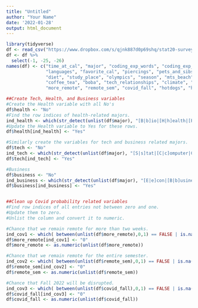 ```yaml
---
title: "Untitled"
author: "Your Name"
date: '2022-01-28'
output: html_document
---
```


```r
library(tidyverse)
df <- read_csv("https://www.dropbox.com/s/qjnk887d0p69shq/stat20-survey.csv?dl=1")
df <- df %>%
  select(-1, -25, -26)
names(df) <- c("time_at_cal", "major", "coding_exp_words", "coding_exp_scale",
               "languages", "favorite_cal", "piercings", "pets_and_sibs", 
               "diet", "study_place", "olympics", "season", "mts_beach",
               "coffee_tea", "boba", "tech_relationships", "climate", "crypto",
               "more_remote", "remote_sem", "covid_fall", "hotdogs", "horse_duck")

##Create Tech, Health, and Business variables
#Create the Health variable with all No's
df$health <- "No"
#Find the row indices of health-related majors.
ind_health <- which(str_detect(unlist(df$major), "[B|b]io|[H|h]ealth|[P|p]sycho|[C|c]og|[N|n]utrition|MEB|[M|m][C|c][B|b]"))
#Update the Health variable to Yes for these rows.
df$health[ind_health] <- "Yes"

#Similarly create the variables for tech and business related majors.
df$tech <- "No"
ind_tech <- which(str_detect(unlist(df$major), "[S|s]tat|[C|c]omputer|CS|EECS|eecs|[E|e]ngineering|[D|d]ata|DS|[A|a]pplied [M|m]ath|Compsci"))
df$tech[ind_tech] <- "Yes"

#Business
df$business <- "No"
ind_business <- which(str_detect(unlist(df$major), "[E|e]con|[B|b]usiness|[H|h]aas | [M]management |Polecon"))
df$business[ind_business] <- "Yes"


##Clean up Covid probability related variables
#Find row indices of all entries not between zero and one. 
#Update them to zero.
#Unlist the column and convert it to numeric.

#Chance that we remain remote for more than two weeks.
ind_cov1 <- which( between(unlist(df$more_remote),0,1) == FALSE | is.na(between(unlist(df$more_remote),0,1)) )
df$more_remote[ind_cov1] <- "0"
df$more_remote <- as.numeric(unlist(df$more_remote))

#Chance that we remain remote for the entire semester.
ind_cov2 <- which( between(unlist(df$remote_sem),0,1) == FALSE | is.na(between(unlist(df$remote_sem),0,1)) )
df$remote_sem[ind_cov2] <- "0"
df$remote_sem <- as.numeric(unlist(df$remote_sem))

#Chance that Fall 2022 will be disrupted.
ind_cov3 <- which( between(unlist(df$covid_fall),0,1) == FALSE | is.na(between(unlist(df$covid_fall),0,1)) )
df$covid_fall[ind_cov3] <- "0"
df$covid_fall <- as.numeric(unlist(df$covid_fall))
```


